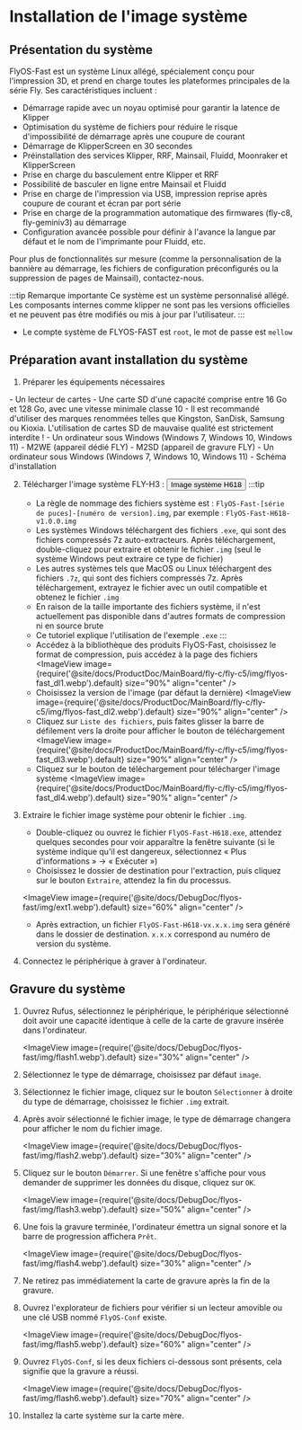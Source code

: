 

# Installation de l'image système

## Présentation du système
FlyOS-Fast est un système Linux allégé, spécialement conçu pour l'impression 3D, et prend en charge toutes les plateformes principales de la série Fly. Ses caractéristiques incluent :

- Démarrage rapide avec un noyau optimisé pour garantir la latence de Klipper
- Optimisation du système de fichiers pour réduire le risque d'impossibilité de démarrage après une coupure de courant
- Démarrage de KlipperScreen en 30 secondes
- Préinstallation des services Klipper, RRF, Mainsail, Fluidd, Moonraker et KlipperScreen
- Prise en charge du basculement entre Klipper et RRF
- Possibilité de basculer en ligne entre Mainsail et Fluidd
- Prise en charge de l'impression via USB, impression reprise après coupure de courant et écran par port série
- Prise en charge de la programmation automatique des firmwares (fly-c8, fly-geminiv3) au démarrage
- Configuration avancée possible pour définir à l'avance la langue par défaut et le nom de l'imprimante pour Fluidd, etc.

Pour plus de fonctionnalités sur mesure (comme la personnalisation de la bannière au démarrage, les fichiers de configuration préconfigurés ou la suppression de pages de Mainsail), contactez-nous.

:::tip Remarque importante
Ce système est un système personnalisé allégé. Les composants internes comme klipper ne sont pas les versions officielles et ne peuvent pas être modifiés ou mis à jour par l'utilisateur.
:::

- Le compte système de FLYOS-FAST est `root`, le mot de passe est `mellow`


## Préparation avant installation du système

1. Préparer les équipements nécessaires

<Tabs>
    <TabItem value="usb" label="Si vous utilisez une carte SD pour démarrer le système, préparez les équipements suivants" default>
        - Un lecteur de cartes
        - Une carte SD d'une capacité comprise entre 16 Go et 128 Go, avec une vitesse minimale classe 10
        - Il est recommandé d'utiliser des marques renommées telles que Kingston, SanDisk, Samsung ou Kioxia. L'utilisation de cartes SD de mauvaise qualité est strictement interdite !
        - Un ordinateur sous Windows (Windows 7, Windows 10, Windows 11)
    </TabItem>
    <TabItem value="can" label="Si vous utilisez M2WE pour démarrer le système, préparez les équipements suivants">
        - M2WE (appareil dédié FLY)
        - M2SD (appareil de gravure FLY)
        - Un ordinateur sous Windows (Windows 7, Windows 10, Windows 11)
        - Schéma d'installation
            <ImageView image={require('@site/docs/General/fly-os/img/m2sd/m2sd-1.webp').default} size="90%" align="center" />
    </TabItem>
</Tabs>


2. Télécharger l'image système FLY-H3 : <Button variant="contained" disableElevation component="a" rel="noopener" href="https://g-ofpa1390.coding.net/public-artifacts/3D-Printers/flyos-fast/packages">Image système H618</Button>
    :::tip
    - La règle de nommage des fichiers système est : `FlyOS-Fast-[série de puces]-[numéro de version].img`, par exemple : `FlyOS-Fast-H618-v1.0.0.img`
    - Les systèmes Windows téléchargent des fichiers `.exe`, qui sont des fichiers compressés 7z auto-extracteurs. Après téléchargement, double-cliquez pour extraire et obtenir le fichier `.img` (seul le système Windows peut extraire ce type de fichier)
    - Les autres systèmes tels que MacOS ou Linux téléchargent des fichiers `.7z`, qui sont des fichiers compressés 7z. Après téléchargement, extrayez le fichier avec un outil compatible et obtenez le fichier `.img`
    - En raison de la taille importante des fichiers système, il n'est actuellement pas disponible dans d'autres formats de compression ni en source brute
    - Ce tutoriel explique l'utilisation de l'exemple `.exe`
    :::
    - Accédez à la bibliothèque des produits FlyOS-Fast, choisissez le format de compression, puis accédez à la page des fichiers
    <ImageView image={require('@site/docs/ProductDoc/MainBoard/fly-c/fly-c5/img/flyos-fast_dl1.webp').default} size="90%" align="center" />
    - Choisissez la version de l'image (par défaut la dernière)
    <ImageView image={require('@site/docs/ProductDoc/MainBoard/fly-c/fly-c5/img/flyos-fast_dl2.webp').default} size="90%" align="center" />
    - Cliquez sur `Liste des fichiers`, puis faites glisser la barre de défilement vers la droite pour afficher le bouton de téléchargement
    <ImageView image={require('@site/docs/ProductDoc/MainBoard/fly-c/fly-c5/img/flyos-fast_dl3.webp').default} size="90%" align="center" />
    - Cliquez sur le bouton de téléchargement pour télécharger l'image système
    <ImageView image={require('@site/docs/ProductDoc/MainBoard/fly-c/fly-c5/img/flyos-fast_dl4.webp').default} size="90%" align="center" />


3. Extraire le fichier image système pour obtenir le fichier `.img`.
    - Double-cliquez ou ouvrez le fichier `FlyOS-Fast-H618.exe`, attendez quelques secondes pour voir apparaître la fenêtre suivante (si le système indique qu'il est dangereux, sélectionnez « Plus d'informations » -> « Exécuter »)
    - Choisissez le dossier de destination pour l'extraction, puis cliquez sur le bouton `Extraire`, attendez la fin du processus.
    
    <ImageView image={require('@site/docs/DebugDoc/flyos-fast/img/ext1.webp').default} size="60%" align="center" />

    - Après extraction, un fichier `FlyOS-Fast-H618-vx.x.x.img` sera généré dans le dossier de destination. `x.x.x` correspond au numéro de version du système.


4. Connectez le périphérique à graver à l'ordinateur.


## Gravure du système

1. Ouvrez Rufus, sélectionnez le périphérique, le périphérique sélectionné doit avoir une capacité identique à celle de la carte de gravure insérée dans l'ordinateur.

    <ImageView image={require('@site/docs/DebugDoc/flyos-fast/img/flash1.webp').default} size="30%" align="center" />

2. Sélectionnez le type de démarrage, choisissez par défaut `image`.
3. Sélectionnez le fichier image, cliquez sur le bouton `Sélectionner` à droite du type de démarrage, choisissez le fichier `.img` extrait.
4. Après avoir sélectionné le fichier image, le type de démarrage changera pour afficher le nom du fichier image.

    <ImageView image={require('@site/docs/DebugDoc/flyos-fast/img/flash2.webp').default} size="30%" align="center" />

5. Cliquez sur le bouton `Démarrer`. Si une fenêtre s'affiche pour vous demander de supprimer les données du disque, cliquez sur `OK`.

    <ImageView image={require('@site/docs/DebugDoc/flyos-fast/img/flash3.webp').default} size="50%" align="center" />

6. Une fois la gravure terminée, l'ordinateur émettra un signal sonore et la barre de progression affichera `Prêt`.

    <ImageView image={require('@site/docs/DebugDoc/flyos-fast/img/flash4.webp').default} size="30%" align="center" />

7. Ne retirez pas immédiatement la carte de gravure après la fin de la gravure.
8. Ouvrez l'explorateur de fichiers pour vérifier si un lecteur amovible ou une clé USB nommé `FlyOS-Conf` existe.

    <ImageView image={require('@site/docs/DebugDoc/flyos-fast/img/flash5.webp').default} size="60%" align="center" />

9. Ouvrez `FlyOS-Conf`, si les deux fichiers ci-dessous sont présents, cela signifie que la gravure a réussi.

    <ImageView image={require('@site/docs/DebugDoc/flyos-fast/img/flash6.webp').default} size="70%" align="center" />

10. Installez la carte système sur la carte mère.
